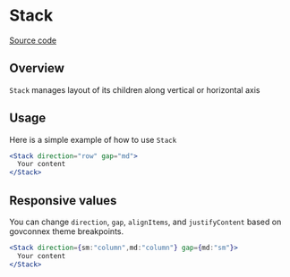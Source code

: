 
# Stack
[Source code](https://github.com/GovConnex/UI/tree/main/src/components/Stack)

## Overview
`Stack` manages layout of its children along vertical or horizontal axis

## Usage

Here is a simple example of how to use `Stack`
```jsx
<Stack direction="row" gap="md">
  Your content
</Stack>
```

## Responsive values

You can change `direction`, `gap`, `alignItems`, and `justifyContent` based on govconnex theme breakpoints.

```jsx
<Stack direction={sm:"column",md:"column"} gap={md:"sm"}>
  Your content
</Stack>
```
